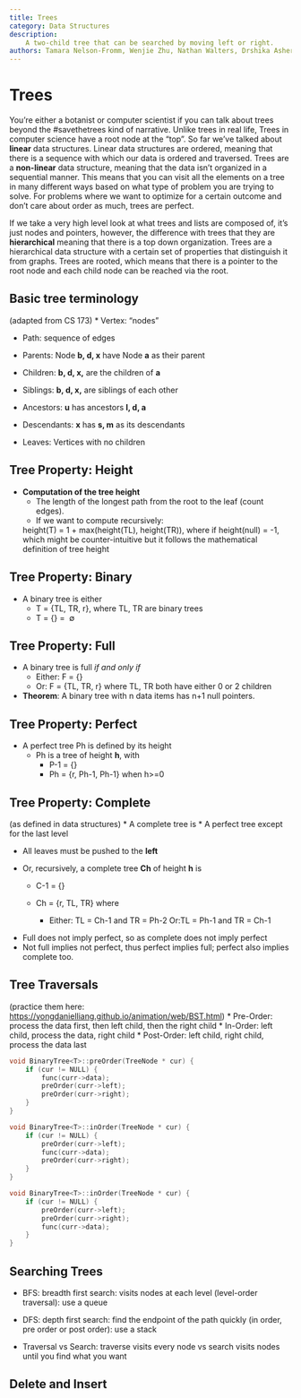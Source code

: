 ```yaml
---
title: Trees
category: Data Structures
description:
    A two-child tree that can be searched by moving left or right.
authors: Tamara Nelson-Fromm, Wenjie Zhu, Nathan Walters, Drshika Asher
---
```

# Trees
You're either a botanist or computer scientist if you can talk about trees beyond the #savethetrees kind of narrative. Unlike trees in real life, Trees in computer science have a root node at the "top". So far we've talked about **linear** data structures. Linear data structures are ordered, meaning that there is a sequence with which our data is ordered and traversed. Trees are a **non-linear** data structure, meaning that the data isn't organized in a sequential manner. This means that you can visit all the elements on a tree in many different ways based on what type of problem you are trying to solve. For problems where we want to optimize for a certain outcome and don't care about order as much, trees are perfect. 

If we take a very high level look at what trees and lists are composed of, it's just nodes and pointers, however, the difference with trees that they are **hierarchical** meaning that there is a top down organization. 
Trees are a hierarchical data structure with a certain set of properties that distinguish it from graphs. Trees are rooted, which means that there is a pointer to the root node and each child node can be reached via the root. 

<!-- not sure how much detail we want here -->
## Basic tree terminology 
(adapted from CS 173)
* Vertex: “nodes”

* Path: sequence of edges

* Parents: Node **b, d, x** have Node **a** as their parent

* Children: **b, d, x,** are the children of **a**

* Siblings: **b, d, x,** are siblings of each other

* Ancestors: **u** has ancestors **l, d, a**

* Descendants: **x** has **s, m** as its descendants

* Leaves: Vertices with no children

## Tree Property: Height
* **Computation of the tree height**
    * The length of the longest path from the root to the leaf (count edges).
    * If we want to compute recursively:
    
    height(T) = 1 + max(height(TL), height(TR)), where if height(null) = -1, which might be counter-intuitive but it follows the mathematical definition of tree height

## Tree Property: Binary
* A binary tree is either
    * T = \{TL, TR, r\}, where TL, TR are binary trees
    * T = \{\} = \ $\emptyset$ 
    
## Tree Property: Full
* A binary tree is full *if and only if*
    * Either: F = {}
    * Or: F = {TL, TR, r} where TL, TR both have either 0 or 2 children
* **Theorem**: A binary tree with n data items has n+1 null pointers.


            
## Tree Property: Perfect
* A perfect tree Ph is defined by its height
    * Ph is a tree of height **h**, with
        * P-1 = {}
        * Ph = {r, Ph-1, Ph-1} when h>=0


        
## Tree Property: Complete 
(as defined in data structures)
* A complete tree is
  * A perfect tree except for the last level

  * All leaves must be pushed to the **left**
  
  * Or, recursively, a complete tree **Ch** of height **h** is
    * C-1 = {}
    
    * Ch = {r, TL, TR} where
      * Either: TL = Ch-1 and TR = Ph-2
      Or:TL = Ph-1 and TR = Ch-1
        


<!-- make a diagram to explain this -->
* Full does not imply perfect, so as complete does not imply perfect
* Not full implies not perfect, thus perfect implies full; perfect also implies complete too.

## Tree Traversals
<!--add some description about traversals here instead of bullet points-->
(practice them here: [https://yongdanielliang.github.io/animation/web/BST.html](https://yongdanielliang.github.io/animation/web/BST.html))
* Pre-Order: process the data first, then left child, then the right child
* In-Order: left child, process the data, right child
* Post-Order: left child, right child, process the data last
    
```c++
void BinaryTree<T>::preOrder(TreeNode * cur) {
    if (cur != NULL) {
        func(curr->data);
        preOrder(curr->left);
        preOrder(curr->right);
    }
}

void BinaryTree<T>::inOrder(TreeNode * cur) {
    if (cur != NULL) {
        preOrder(curr->left);
        func(curr->data);
        preOrder(curr->right);
    }
}

void BinaryTree<T>::inOrder(TreeNode * cur) {
    if (cur != NULL) {
        preOrder(curr->left);
        preOrder(curr->right);
        func(curr->data);
    }
}
```

## Searching Trees
<!-- add better descriptions here -->

* BFS: breadth first search: visits nodes at each level (level-order traversal): use a queue
    
* DFS: depth first search: find the endpoint of the path quickly (in order, pre order or post order): use a stack

* Traversal vs Search: traverse visits every node vs search visits nodes until you find what you want

## Delete and Insert
<!--stopped here-->


